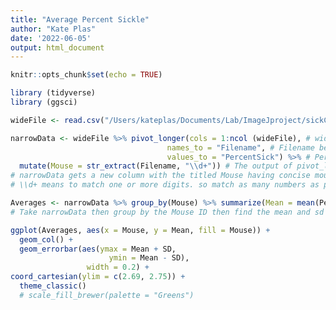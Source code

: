 ```yaml
---
title: "Average Percent Sickle"
author: "Kate Plas"
date: '2022-06-05'
output: html_document
---
```


```r
knitr::opts_chunk$set(echo = TRUE)
```

```r
library (tidyverse)
library (ggsci)
```

```r
wideFile <- read.csv("/Users/kateplas/Documents/Lab/ImageJproject/sickCellCountPrgrm/batchAnalysisOutput/mouseInfoOutput.csv") 
```

```r
narrowData <- wideFile %>% pivot_longer(cols = 1:ncol (wideFile), # wideFile is passed to pivot_longer. 
                                   names_to = "Filename", # Filename becomes the first column
                                   values_to = "PercentSick") %>% # PercentSick becomes second column 
  mutate(Mouse = str_extract(Filename, "\\d+")) # The output of pivot_longer() is passed into mutate(). 
# narrowData gets a new column with the titled Mouse having concise mouse numbers
# \\d+ means to match one or more digits. so match as many numbers as possible before any non-digits like a letter. 
```

```r
Averages <- narrowData %>% group_by(Mouse) %>% summarize(Mean = mean(PercentSick), SD = sd(PercentSick))
# Take narrowData then group by the Mouse ID then find the mean and sd of each of the groups!
```

```r
ggplot(Averages, aes(x = Mouse, y = Mean, fill = Mouse)) +
  geom_col() +
  geom_errorbar(aes(ymax = Mean + SD,
                      ymin = Mean - SD),
                 width = 0.2) +
coord_cartesian(ylim = c(2.69, 2.75)) +
  theme_classic()
  # scale_fill_brewer(palette = "Greens")
```
